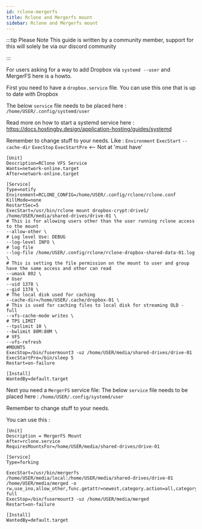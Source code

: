 ```yaml
---
id: rclone-mergerfs
title: Rclone and Mergerfs mount
sidebar: Rclone and Mergerfs mount
---
```


:::tip Please Note This guide is written by a community member, support for this will solely be via our discord community

:::

For users asking for a way to add Dropbox via `systemd --user` and MergerFS here is a howto.

First you need to have a `dropbox.service` file. You can use this one that is up to date with Dropbox

The below `service` file needs to be placed here : `/home/USER/.config/systemd/user` 

Read more on how to start a systemd service here : https://docs.hostingby.design/application-hosting/guides/systemd

Remember to change stuff to your needs.
Like : 
`Environment`
`ExecStart`
`--cache-dir`
`ExecStop`
`ExecStartPre` <-- Not at 'must have'
```
[Unit]
Description=RClone VFS Service
Wants=network-online.target
After=network-online.target

[Service]
Type=notify
Environment=RCLONE_CONFIG=/home/USER/.config/rclone/rclone.conf
KillMode=none
RestartSec=5
ExecStart=/usr/bin/rclone mount dropbox-crypt:drive1/ /home/USER/media/shared-drives/drive-01 \
# This is for allowing users other than the user running rclone access to the mount
--allow-other \
# Log level Use: DEBUG
--log-level INFO \
# log file
--log-file /home/USER/.config/rclone/rclone-dropbox-shared-data-01.log \
# This is setting the file permission on the mount to user and group have the same access and other can read
--umask 002 \
# User
--uid 1378 \
--gid 1378 \
# The local disk used for caching
--cache-dir=/home/USER/.cache/dropbox-01 \
# This is used for caching files to local disk for streaming OLD - full
--vfs-cache-mode writes \
# TPS LIMIT
--tpslimit 10 \
--bwlimit 80M:80M \
# VFS
--vfs-refresh
#MOUNTS
ExecStop=/bin/fusermount3 -uz /home/USER/media/shared-drives/drive-01
ExecStartPre=/bin/sleep 5
Restart=on-failure

[Install]
WantedBy=default.target
```
Next you need a `MergerFS` service file: 
The below `service` file needs to be placed here : `/home/USER/.config/systemd/user` 

Remember to change stuff to your needs.

You can use this : 
```
[Unit]
Description = MergerFS Mount
After=rclone.service
RequiresMountsFor=/home/USER/media/shared-drives/drive-01

[Service]
Type=forking

ExecStart=/usr/bin/mergerfs /home/USER/media/local:/home/USER/media/shared-drives/drive-01 /home/USER/media/merged -o rw,use_ino,allow_other,func.getattr=newest,category.action=all,category.create=ff,cache.files=auto-full
ExecStop=/bin/fusermount3 -uz /home/USER/media/merged
Restart=on-failure

[Install]
WantedBy=default.target
```
